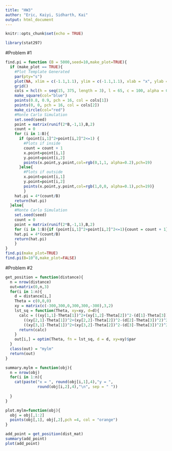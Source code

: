 ```yaml
---
title: "HW3"
author: "Eric, Kaiyi, Sidharth, Kai"
output: html_document
---
```


```r
knitr::opts_chunk$set(echo = TRUE)
```
```r
library(stat297)
```


#Problem #1

```r
find.pi = function (B = 5000,seed=10,make_plot=TRUE){
  if (make_plot == TRUE){
    #Plot Template Generated
    par(pty="s")
    plot(NA, xlim = c(-1.1,1.1), ylim = c(-1.1,1.1), xlab = "x", ylab = "y")
    grid()
    cols = hcl(h = seq(15, 375, length = 3), l = 65, c = 100, alpha = 0.2)[1:2]
    make_square(col="blue")
    points(0.8, 0.9, pch = 16, col = cols[1])
    points(0, 0, pch = 16, col = cols[2])
    make_circle(col="red")
    #Monte Carlo Simulation
    set.seed(seed)
    point = matrix(runif(2*B,-1,1),B,2)
    count = 0
    for (i in 1:B){
      if (point[i,1]^2+point[i,2]^2<=1) {
        #Plots if inside
        count = count + 1
        x.point=point[i,1]
        y.point=point[i,2]
        points(x.point,y.point,col=rgb(0,1,1, alpha=0.2),pch=19)
      }else{
        #Plots if outside
        x.point=point[i,1]
        y.point=point[i,2]
        points(x.point,y.point,col=rgb(1,0,0, alpha=0.1),pch=19)}
        }
    hat.pi = 4*(count/B)
    return(hat.pi)  
  }else{
    #Monte Carlo Simulation
    set.seed(seed)
    count = 0
    point = matrix(runif(2*B,-1,1),B,2)
    for (i in 1:B){if (point[i,1]^2+point[i,2]^2<=1){count = count + 1}}
    hat.pi = 4*(count/B)
    return(hat.pi)
    }
}
find.pi(make_plot=TRUE)
find.pi(B=10^8,make_plot=FALSE)
```

#Problem #2

```r
get_position = function(distance){
  n = nrow(distance)
  out=matrix(0,n,3)
  for(i in 1:n){
    d = distance[i,]
    Theta = c(0,0,0)
    xy = matrix(c(-300,300,0,300,300,-300),3,2)
    lst_sq = function(Theta, xy=xy, d=d){
      calc = ((xy[1,1]-Theta[1])^2+(xy[1,2]-Theta[2])^2-(d[1]-Theta[3])^2)^2+
        ((xy[2,1]-Theta[1])^2+(xy[2,2]-Theta[2])^2-(d[2]-Theta[3])^2)^2+
        ((xy[3,1]-Theta[1])^2+(xy[3,2]-Theta[2])^2-(d[3]-Theta[3])^2)^2
      return(calc)
    }
    out[i,] = optim(Theta, fn = lst_sq, d = d, xy=xy)$par
  }
  class(out) = "mylm"
  return(out)
}

summary.mylm = function(obj){
  n = nrow(obj)
  for(i in 1:n){
    cat(paste("x = ", round(obj[i,1],4),"y = ", 
              round(obj[i,2],4),"\n", sep = " "))
    
  }
}

plot.mylm=function(obj){
  obj = obj[,1:2]
  points(obj[,1], obj[,2],pch =4, col = "orange")
}

add_point = get_position(dist_mat)
summary(add_point)
plot(add_point)
```
